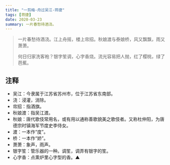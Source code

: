 ```yaml
---
title: "一剪梅-舟过吴江-蒋捷"
tags: [蒋捷]
date: 2020-03-23
summary: 一片春愁待酒浇。
---
```


> 一片春愁待酒浇。江上舟摇，楼上帘招。秋娘渡与泰娘桥，风又飘飘，雨又萧萧。
>
> 何日归家洗客袍？银字笙调，心字香烧。流光容易把人抛，红了樱桃，绿了芭蕉。

## 注释

- 吴江：今隶属于江苏省苏州市，位于江苏省东南部。
- 浇：浸灌，消除。
- 帘招：指酒旗。
- 秋娘渡：指吴江渡。
- 秋娘：唐代歌伎常用名，或有用以通称善歌貌美之歌伎者。又称杜仲阳，为唐德宗时镇海军节度史李侍女。
- 渡：一本作“度”。
- 桥：一本作“娇”。
- 萧萧：象声，雨声。
- 银字笙：管乐器的一种。调笙，调弄有银字的笙。
- 心字香：点熏炉里心字型的香。▲
